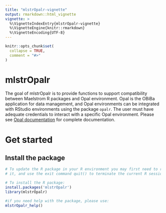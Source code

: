 ---
title: "mlstrOpalr-vignette"
output: rmarkdown::html_vignette
vignette: >
  %\VignetteIndexEntry{mlstrOpalr-vignette}
  %\VignetteEngine{knitr::rmarkdown}
  %\VignetteEncoding{UTF-8}
---

```{r, include = FALSE}
knitr::opts_chunk$set(
  collapse = TRUE,
  comment = "#>"
)
```

# mlstrOpalr

The goal of mlstrOpalr is to provide functions to support compatibility between
Maelstrom R packages and Opal environment. Opal is the OBiBa application for 
data management, and Opal environments can be integrated with RStudio 
environments using the package `opalr`. The user must have adequate credentials 
to interact with a specific Opal environment.
Please see [Opal documentation](https://opaldoc.obiba.org/en/dev/) for complete 
documentation.

# Get started

## Install the package

```{r, eval=FALSE}
# To update the R package in your R environment you may first need to remove 
# it, and use the exit command quit() to terminate the current R session.

# To install the R package:
install.packages('mlstrOpalr')
library(mlstrOpalr) 

#if you need help with the package, please use:
mlstrOpalr_help()

```

